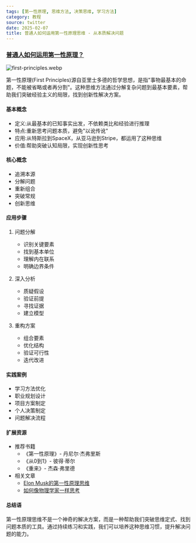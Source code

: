 ```yaml
---
tags: [第一性原理, 思维方法, 决策思维, 学习方法]
category: 教程
source: twitter
date: 2025-02-07
title: 普通人如何运用第一性原理思维 - 从本质解决问题
---
```


### [普通人如何运用第一性原理？](https://twitter-thread.com/t/1870998561808343483)

![first-principles.webp](https://img.mengpeng.tech/i/2025/02/07/67a5f96f89a11.webp)

第一性原理(First Principles)源自亚里士多德的哲学思想，是指"事物最基本的命题，不能被省略或者再分割"。这种思维方法通过分解复杂问题到最基本要素，帮助我们突破经验主义的局限，找到创新性解决方案。

#### 基本概念

- 定义:从最基本的已知事实出发，不依赖类比和经验进行推理
- 特点:重新思考问题本质，避免"以讹传讹"
- 应用:从特斯拉到SpaceX，从亚马逊到Stripe，都运用了这种思维
- 价值:帮助突破认知局限，实现创新性思考

#### 核心概念

- 追溯本源
- 分解问题
- 重新组合
- 突破常规
- 创新思维

#### 应用步骤

1. 问题分解
   - 识别关键要素
   - 找到基本单位
   - 理解内在联系
   - 明确边界条件

2. 深入分析
   - 质疑假设
   - 验证前提
   - 寻找证据
   - 建立模型

3. 重构方案
   - 组合要素
   - 优化结构
   - 验证可行性
   - 迭代改进

#### 实践案例

- 学习方法优化
- 职业规划设计
- 项目方案制定
- 个人决策制定
- 问题解决流程

#### 扩展资源

- 推荐书籍
  - 《第一性原理》- 丹尼尔·杰弗里斯
  - 《从0到1》- 彼得·蒂尔
  - 《重来》- 杰森·弗里德
- 相关文章
  - [Elon Musk的第一性原理思维](https://waitbutwhy.com/2015/11/the-cook-and-the-chef-musks-secret-sauce.html)
  - [如何像物理学家一样思考](https://fs.blog/first-principles/)

#### 总结语

第一性原理思维不是一个神奇的解决方案，而是一种帮助我们突破思维定式、找到问题本质的工具。通过持续练习和实践，我们可以培养这种思维习惯，提升解决问题的能力。 